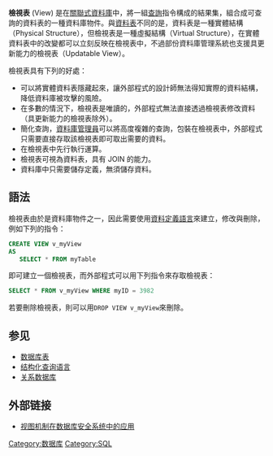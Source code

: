 {{unreferenced|time=2009-8-16}}
{{noteTA
|T=zh-cn:视图; zh-tw:檢視; zh-hk:檢視;
|G1=IT
|1=zh-cn:视图; zh-tw:檢視; zh-hk:檢視;
}}
'''檢視表''' (View) 是在[[關聯式資料庫|關聯式資料庫]]中，將一組[[查詢語言|查詢]]指令構成的結果集，組合成可查詢的資料表的一種資料庫物件。與[[資料表|資料表]]不同的是，資料表是一種實體結構（Physical Structure），但檢視表是一種虛擬結構（Virtual Structure），在實體資料表中的改變都可以立刻反映在檢視表中，不過部份資料庫管理系統也支援具更新能力的檢視表（Updatable View）。

檢視表具有下列的好處：

*可以將實體資料表隱藏起來，讓外部程式的設計師無法得知實際的資料結構，降低資料庫被攻擊的風險。
*在多數的情況下，檢視表是唯讀的，外部程式無法直接透過檢視表修改資料（具更新能力的檢視表除外）。
*簡化查詢，[[資料庫管理員|資料庫管理員]]可以將高度複雜的查詢，包裝在檢視表中，外部程式只需要直接存取該檢視表即可取出需要的資料。
*在檢視表中先行執行運算。
*檢視表可視為資料表，具有 JOIN 的能力。
*資料庫中只需要儲存定義，無須儲存資料。

== 語法 ==

檢視表由於是資料庫物件之一，因此需要使用[[資料定義語言|資料定義語言]]來建立，修改與刪除，例如下列的指令：

<syntaxhighlight lang="sql">
CREATE VIEW v_myView
AS
   SELECT * FROM myTable 
</syntaxhighlight>

即可建立一個檢視表，而外部程式可以用下列指令來存取檢視表：

<syntaxhighlight lang="sql">
SELECT * FROM v_myView WHERE myID = 3982
</syntaxhighlight>

若要刪除檢視表，則可以用<code>DROP VIEW v_myView</code>來刪除。

== 参见 ==
*[[数据库表|数据库表]]
*[[结构化查询语言|结构化查询语言]]
*[[关系数据库|关系数据库]]

== 外部链接 ==
*[https://web.archive.org/web/20120325213227/http://tech.ccidnet.com/art/1105/20070207/1019265_1.html 视图机制在数据库安全系统中的应用]

{{Databases}}

[[Category:数据库|Category:数据库]]
[[Category:SQL|Category:SQL]]